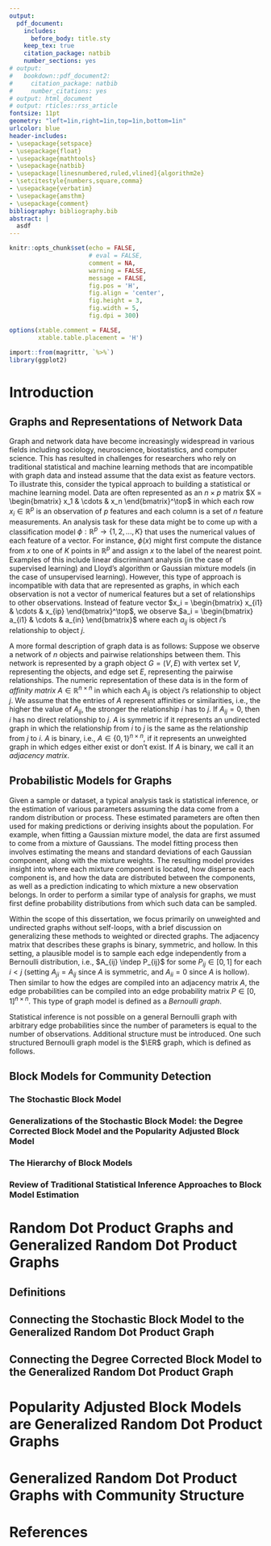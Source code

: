 ```yaml
---
output:
  pdf_document:
    includes:
      before_body: title.sty
    keep_tex: true
    citation_package: natbib
    number_sections: yes
# output:
#   bookdown::pdf_document2:
#     citation_package: natbib
#     number_citations: yes
# output: html_document
# output: rticles::rss_article
fontsize: 11pt
geometry: "left=1in,right=1in,top=1in,bottom=1in"
urlcolor: blue
header-includes:
- \usepackage{setspace}
- \usepackage{float}
- \usepackage{mathtools}
- \usepackage{natbib}
- \usepackage[linesnumbered,ruled,vlined]{algorithm2e} 
- \setcitestyle{numbers,square,comma}
- \usepackage{verbatim}
- \usepackage{amsthm}
- \usepackage{comment}
bibliography: bibliography.bib
abstract: |
  asdf
---
```


```r
knitr::opts_chunk$set(echo = FALSE, 
                      # eval = FALSE,
                      comment = NA, 
                      warning = FALSE, 
                      message = FALSE, 
                      fig.pos = 'H', 
                      fig.align = 'center', 
                      fig.height = 3, 
                      fig.width = 5, 
                      fig.dpi = 300)

options(xtable.comment = FALSE, 
        xtable.table.placement = 'H')

import::from(magrittr, `%>%`)
library(ggplot2)
```

```{=tex}
\setlength{\parindent}{10.0pt}
\newcommand{\diag}{\mathrm{diag}}
\newcommand{\tr}{\mathrm{Tr}}
\newcommand{\blockdiag}{\mathrm{blockdiag}}
\newcommand{\indep}{\stackrel{\mathrm{ind}}{\sim}}
\newcommand{\iid}{\stackrel{\mathrm{iid}}{\sim}}
\newcommand{\Bernoulli}{\mathrm{Bernoulli}}
\newcommand{\Betadist}{\mathrm{Beta}}
\newcommand{\BG}{\mathrm{BernoulliGraph}}
\newcommand{\Uniform}{\mathrm{Uniform}}
\newcommand{\PABM}{\mathrm{PABM}}
\newcommand{\RDPG}{\mathrm{RDPG}}
\newcommand{\GRDPG}{\mathrm{GRDPG}}
\newcommand{\Multinomial}{\mathrm{Multinomial}}
\newtheorem{theorem}{Theorem}
\newtheorem{lemma}{Lemma}
\newtheorem{proposition}{Proposition}
\theoremstyle{remark}
\newtheorem{remark}{Remark}
\theoremstyle{definition}
\newtheorem{definition}{Definition}
\newtheorem{example}{Example}
\newcommand{\dd}{\mathrm{d}}
\newcommand{\as}{\stackrel{\mathrm{a.s.}}{\to}}
\newcommand{\ER}{\text{Erd\"{o}s-R\'{e}nyi}}
```
# Introduction

## Graphs and Representations of Network Data

Graph and network data have become increasingly widespread in various fields including sociology, neuroscience, biostatistics, and computer science. 
This has resulted in challenges for researchers who rely on traditional statistical and machine learning methods that are incompatible with graph data and instead assume that the data exist as feature vectors. 
To illustrate this, consider the typical approach to building a statistical or machine learning model. 
Data are often represented as an $n \times p$ matrix $X = \begin{bmatrix} x_1 & \cdots & x_n \end{bmatrix}^\top$ in which each row $x_i \in \mathbb{R}^p$ is an observation of $p$ features and each column is a set of $n$ feature measurements. 
An analysis task for these data might be to come up with a classification model $\phi : \mathbb{R}^p \to \{1, 2, ..., K\}$ that uses the numerical values of each feature of a vector. 
For instance, $\phi(x)$ might first compute the distance from $x$ to one of $K$ points in $\mathbb{R}^p$ and assign $x$ to the label of the nearest point. 
Examples of this include linear discriminant analysis (in the case of supervised learning) and Lloyd's algorithm or Gaussian mixture models (in the case of unsupervised learning). 
However, this type of approach is incompatible with data that are represented as graphs, in which each observation is not a vector of numerical features but a set of relationships to other observations. 
Instead of feature vector $x_i = \begin{bmatrix} x_{i1} & \cdots & x_{ip} \end{bmatrix}^\top$, we observe $a_i = \begin{bmatrix} a_{i1} & \cdots & a_{in} \end{bmatrix}$ where each $a_{ij}$ is object $i$'s relationship to object $j$. 

A more formal description of graph data is as follows: 
Suppose we observe a network of $n$ objects and pairwise relationships between them. 
This network is represented by a graph object $G = (V, E)$ with vertex set $V$, representing the objects, and edge set $E$, representing the pairwise relationships. 
The numeric representation of these data is in the form of *affinity matrix* $A \in \mathbb{R}^{n \times n}$ in which each $A_{ij}$ is object $i$'s relationship to object $j$. 
We assume that the entries of $A$ represent affinities or similarities, i.e., the higher the value of $A_{ij}$, the stronger the relationship $i$ has to $j$. 
If $A_{ij} = 0$, then $i$ has no direct relationship to $j$. 
$A$ is symmetric if it represents an undirected graph in which the relationship from $i$ to $j$ is the same as the relationship from $j$ to $i$. 
$A$ is binary, i.e., $A \in \{0, 1\}^{n \times n}$, if it represents an unweighted graph in which edges either exist or don't exist. 
If $A$ is binary, we call it an *adjacency matrix*. 

## Probabilistic Models for Graphs

Given a sample or dataset, a typical analysis task is statistical inference, or the estimation of various parameters assuming the data come from a random distribution or process. 
These estimated parameters are often then used for making predictions or deriving insights about the population. 
For example, when fitting a Gaussian mixture model, the data are first assumed to come from a mixture of Gaussians. 
The model fitting process then involves estimating the means and standard deviations of each Gaussian component, along with the mixture weights. 
The resulting model provides insight into where each mixture component is located, how disperse each component is, and how the data are distributed between the components, as well as a prediction indicating to which mixture a new observation belongs. 
In order to perform a similar type of analysis for graphs, we must first define probability distributions from which such data can be sampled. 

Within the scope of this dissertation, we focus primarily on unweighted and undirected graphs without self-loops, with a brief discussion on generalizing these methods to weighted or directed graphs. 
The adjacency matrix that describes these graphs is binary, symmetric, and hollow. 
In this setting, a plausible model is to sample each edge independently from a Bernoulli distribution, i.e., $A_{ij} \indep P_{ij}$ for some $P_{ij} \in [0, 1]$ for each $i < j$ (setting $A_{ji} = A_{ij}$ since $A$ is symmetric, and $A_{ii} = 0$ since $A$ is hollow). 
Then similar to how the edges are compiled into an adjacency matrix $A$, the edge probabilities can be compiled into an edge probability matrix $P \in [0, 1]^{n \times n}$. 
This type of graph model is defined as a *Bernoulli graph*. 

\begin{definition}[Bernoulli graph]
\end{definition}

Statistical inference is not possible on a general Bernoulli graph with arbitrary edge probabilities since the number of parameters is equal to the number of observations. 
Additional structure must be introduced. 
One such structured Bernoulli graph model is the $\ER$ graph, which is defined as follows.

\begin{definition}[$\ER$ graph]
\end{definition}

## Block Models for Community Detection

### The Stochastic Block Model

### Generalizations of the Stochastic Block Model: the Degree Corrected Block Model and the Popularity Adjusted Block Model

### The Hierarchy of Block Models

### Review of Traditional Statistical Inference Approaches to Block Model Estimation

\newpage

# Random Dot Product Graphs and Generalized Random Dot Product Graphs

## Definitions

## Connecting the Stochastic Block Model to the Generalized Random Dot Product Graph

## Connecting the Degree Corrected Block Model to the Generalized Random Dot Product Graph

\newpage

# Popularity Adjusted Block Models are Generalized Random Dot Product Graphs

\newpage

# Generalized Random Dot Product Graphs with Community Structure

\newpage

\section*{Appendix A}

\newpage

# References
